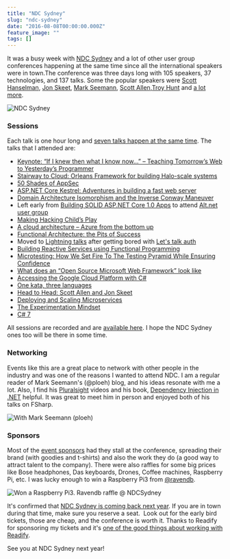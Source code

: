 ```yaml
---
title: "NDC Sydney"
slug: "ndc-sydney"
date: "2016-08-08T00:00:00.000Z"
feature_image: ""
tags: []
---
```


It was a busy week with [NDC Sydney](http://ndcsydney.com/) and a lot of other user group conferences happening at the same time since all the international speakers were in town.The conference was three days long with 105 speakers, 37 technologies, and 137 talks. Some the popular speakers were [Scott Hanselman](http://www.hanselman.com/), [Jon Skeet](http://stackoverflow.com/users/22656/jon-skeet), [Mark Seemann](http://blog.ploeh.dk/), [Scott Allen](http://odetocode.com/about/scott-allen),[Troy Hunt](https://www.troyhunt.com/) and [a lot more](http://ndcsydney.com/speakers/).

![NDC Sydney](/images/ndc_logo.png)

### Sessions

Each talk is one hour long and [seven talks happen at the same time](http://ndcsydney.com/agenda/). The talks that I attended are:

*   [Keynote: “If I knew then what I know now…” – Teaching Tomorrow’s Web to Yesterday’s Programmer](http://ndcsydney.com/talk/keynote/)
*   [Stairway to Cloud: Orleans Framework for building Halo-scale systems](http://ndcsydney.com/talk/stairway-to-cloud-orleans-framework-for-building-halo-scale-systems/)
*   [50 Shades of AppSec](http://ndcsydney.com/talk/50-shades-of-appsec/)
*   [ASP.NET Core Kestrel: Adventures in building a fast web server](http://ndcsydney.com/talk/adventures-in-building-a-fast-web-server-for-asp-net-core-1-0/)
*   [Domain Architecture Isomorphism and the Inverse Conway Maneuver](http://ndcsydney.com/talk/domain-architecture-isomorphism-and-the-inverse-conway-maneuver/)
*   Left early from [Building SOLID ASP.NET Core 1.0 Apps](http://ndcsydney.com/talk/building-solid-asp-net-core-1-0-apps/) to attend [Alt.net user group](http://www.meetup.com/Sydney-Alt-Net/events/231759202/)
*   [Making Hacking Child’s Play](http://ndcsydney.com/talk/making-hacking-childs-play/)
*   [A cloud architecture – Azure from the bottom up](http://ndcsydney.com/talk/understanding-an-architecture-for-the-cloud/)
*   [Functional Architecture: the Pits of Success](http://ndcsydney.com/talk/functional-architecture-the-pits-of-success/)
*   Moved to [Lightning talks](http://ndcsydney.com/talk/lightning-talks/) after getting bored with [Let's talk auth](http://ndcsydney.com/talk/lets-talk-auth/)
*   [Building Reactive Services using Functional Programming](http://ndcsydney.com/talk/building-reactive-services-using-functional-programming/)
*   [Microtesting: How We Set Fire To The Testing Pyramid While Ensuring Confidence](http://ndcsydney.com/talk/microtesting-how-we-set-fire-to-the-testing-pyramid-while-ensuring-confidence/)
*   [What does an “Open Source Microsoft Web Framework” look like](http://ndcsydney.com/talk/what-does-an-open-source-microsoft-web-platform-look-like/)
*   [Accessing the Google Cloud Platform with C#](http://ndcsydney.com/talk/google-cloud-platform/)
*   [One kata, three languages](http://ndcsydney.com/talk/one-kata-three-languages/)
*   [Head to Head: Scott Allen and Jon Skeet](http://ndcsydney.com/talk/head-to-head/)
*   [Deploying and Scaling Microservices](http://ndcsydney.com/talk/deploying-and-scaling-microservices/)
*   [The Experimentation Mindset](http://ndcsydney.com/talk/the-experimentation-mindset/)
*   [C# 7](http://ndcsydney.com/talk/c-7-the-future/)

All sessions are recorded and are [available here](https://vimeo.com/ndcconferences). I hope the NDC Sydney ones too will be there in some time.

### Networking

Events like this are a great place to network with other people in the industry and was one of the reasons I wanted to attend NDC. I am a regular reader of Mark Seemann's (@ploeh) blog, and his ideas resonate with me a lot. Also, I find his [Pluralsight](https://www.pluralsight.com/authors/mark-seemann) videos and his book, [Dependency Injection in .NET](http://amzn.to/2aFmtiC) helpful. It was great to meet him in person and enjoyed both of his talks on FSharp.

![With Mark Seemann (ploeh)](/images/ndc_ploeh.jpg)

### Sponsors

Most of the [event sponsors](http://ndcsydney.com/page/partnership/) had they stall at the conference, spreading their brand (with goodies and t-shirts) and also the work they do (a good way to attract talent to the company). There were also raffles for some big prices like Bose headphones, Das keyboards, Drones, Coffee machines, Raspberry Pi, etc. I was lucky enough to win a Raspberry Pi3 from [@ravendb](https://twitter.com/RavenDB).

![Won a Raspberry Pi3. Ravendb raffle @ NDCSydney](/images/ndc_raspberrypi.jpg)

It's confirmed that [NDC Sydney is coming back next year](https://twitter.com/samnewman/status/761402917798555648). If you are in town during that time, make sure you reserve a seat.  Look out for the early bird tickets, those are cheap, and the conference is worth it. Thanks to Readify for sponsoring my tickets and it's [one of the good things about working with Readify](__GHOST_URL__/blog/finding-a-job-abroad/).

See you at NDC Sydney next year!